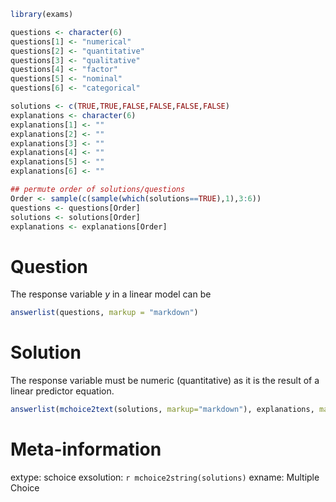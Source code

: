 ```r
library(exams)

questions <- character(6)
questions[1] <- "numerical"
questions[2] <- "quantitative"
questions[3] <- "qualitative"
questions[4] <- "factor"
questions[5] <- "nominal"
questions[6] <- "categorical"

solutions <- c(TRUE,TRUE,FALSE,FALSE,FALSE,FALSE)
explanations <- character(6)
explanations[1] <- ""
explanations[2] <- ""
explanations[3] <- ""
explanations[4] <- ""
explanations[5] <- ""
explanations[6] <- ""

## permute order of solutions/questions
Order <- sample(c(sample(which(solutions==TRUE),1),3:6))
questions <- questions[Order]
solutions <- solutions[Order]
explanations <- explanations[Order]  
```

Question
========

The response variable *y* in a linear model can be 

```r
answerlist(questions, markup = "markdown")
```

Solution
========

The response variable must be numeric (quantitative) as it is the result of a linear predictor equation.
  
```r
answerlist(mchoice2text(solutions, markup="markdown"), explanations, markup = "markdown")
```

Meta-information
================
  
extype: schoice
exsolution: `r mchoice2string(solutions)`
exname: Multiple Choice
